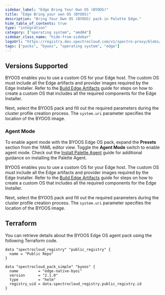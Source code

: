 ```yaml
---
sidebar_label: "Edge Bring Your Own OS (BYOOS)"
title: "Edge Bring your own OS (BYOOS)"
description: "Bring Your Own OS (BYOOS) pack in Palette Edge."
hide_table_of_contents: true
type: "integration"
category: ["operating system", "amd64"]
sidebar_class_name: "hide-from-sidebar"
logoUrl: "https://registry.dev.spectrocloud.com/v1/spectro-proxy/blobs/sha256:b6081bca439eeb01a8d43b3cb6895df4c088f80af978856ddc0da568e5c09365?type=image.webp"
tags: ["packs", "byoos", "operating system", "edge"]
---
```


<RedirectPackPage packName="edge-native-byoi" />

## Versions Supported

<Tabs queryString="parent">

<TabItem label="2.0.x" value="2.0.x">

BYOOS enables you to use a custom OS for your Edge host. The custom OS must include all the Edge artifacts and provider
images required by the Edge Installer. Refer to the
[Build Edge Artifacts](../clusters/edge/edgeforge-workflow/palette-canvos/palette-canvos.md) guide for steps on how to
create a custom OS that includes all the required components for the Edge Installer.

Next, select the BYOOS pack and fill out the required parameters during the cluster profile creation process. The
`system.uri` parameter specifies the location of the BYOOS image.

### Agent Mode

To enable agent mode with the BYOOS Edge OS pack, expand the **Presets** section from the YAML editor view. Toggle the
**Agent Mode** switch to enable agent mode. Check out the
[Install Palette Agent](../deployment-modes/agent-mode/install-agent-host.md) guide for additional guidance on
installing the Palette Agent.

</TabItem>

<TabItem label="1.0.x" value="1.0.x">

BYOOS enables you to use a custom OS for your Edge host. The custom OS must include all the Edge artifacts and provider
images required by the Edge Installer. Refer to the
[Build Edge Artifacts](../clusters/edge/edgeforge-workflow/palette-canvos/palette-canvos.md) guide for steps on how to
create a custom OS that includes all the required components for the Edge Installer.

Next, select the BYOOS pack and fill out the required parameters during the cluster profile creation process. The
`system.uri` parameter specifies the location of the BYOOS image.

</TabItem>
</Tabs>

## Terraform

You can retrieve details about the BYOOS Edge OS agent pack using the following Terraform code.

```hcl
data "spectrocloud_registry" "public_registry" {
  name = "Public Repo"
}

data "spectrocloud_pack_simple" "byoos" {
  name         = "edge-native-byoi"
  version      = "2.1.0"
  type         = "helm"
  registry_uid = data.spectrocloud_registry.public_registry.id
}
```
